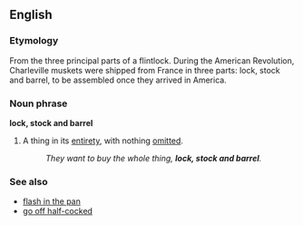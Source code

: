 ==English==
===Etymology===
From the three principal parts of a flintlock.  During the American Revolution, Charleville muskets were shipped from France in three parts: lock, stock and barrel, to be assembled once they arrived in America.
===Noun phrase===
'''lock, stock and barrel'''

#A thing in its [[entirety]], with nothing [[omit]]ted.
#:''They want to buy the whole thing, '''lock, stock and barrel'''.''
===See also===
*[[flash in the pan]]
*[[go off half-cocked]]
